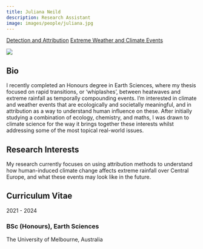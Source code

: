 ```yaml
---
title: Juliana Neild
description: Research Assistant
image: images/people/juliana.jpg
---
```


<div class="person-tags">
  <a href="/research/detection_and_attribution/index.qmd" class="tag">Detection and Attribution</a>
  <a href="/research/extremes/index.qmd" class="tag">Extreme Weather and Climate Events</a>
</div>

<div class="profile-container">
<div class="profile-image-container">
<img src="/images/people/juliana.jpg" class="profile-image">
<div class="social-icons">
  <a href="mailto:juliana.neild@uni-leipzig.de" target="_blank">
    <i class="fa-solid fa-envelope"></i>
  </a>
  <a href="https://www.linkedin.com/in/juliana-neild-5762b3222/" target="_blank">
    <i class="fa-brands fa-linkedin"></i>
  </a>
</div>
</div>

<div class="bio-content">

## Bio  

I recently completed an Honours degree in Earth Sciences, where my thesis focused on rapid transitions, or ‘whiplashes’, between heatwaves and extreme rainfall as temporally compounding events. I’m interested in climate and weather events that are ecologically and societally meaningful, and in attribution as a way to understand human influence on these. After initially studying a combination of ecology, chemistry, and maths, I was drawn to climate science for the way it brings together these interests whilst addressing some of the most topical real-world issues.  

</div>
</div>

## Research Interests

My research currently focuses on using attribution methods to understand how human-induced climate change affects extreme rainfall over Central Europe, and what these events may look like in the future.


## Curriculum Vitae <span class="cv-toggle" data-bs-toggle="collapse" data-bs-target="#cv-timeline" aria-expanded="false"></span>

<div id="cv-timeline" class="collapse">
<div class="timeline">
<div class="timeline-item">
<div class="timeline-date">2021 - 2024</div>
<div class="timeline-content">
<h3>BSc (Honours), Earth Sciences</h3>
<p>The University of Melbourne, Australia</p>
</div>
</div>
</div>
</div>

